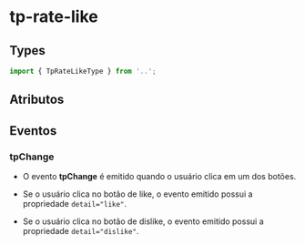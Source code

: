 
<Meta of={rateLikeStories} />

# tp-rate-like

## Types

```ts
import { TpRateLikeType } from '..';
```

## Atributos

<Canvas of={rateLikeStories.Default} />

<Controls />

## Eventos

### tpChange

- O evento **tpChange** é emitido quando o usuário clica em um dos botões.

- Se o usuário clica no botão de like, o evento emitido possui a propriedade `detail="like"`.

- Se o usuário clica no botão de dislike, o evento emitido possui a propriedade `detail="dislike"`.
